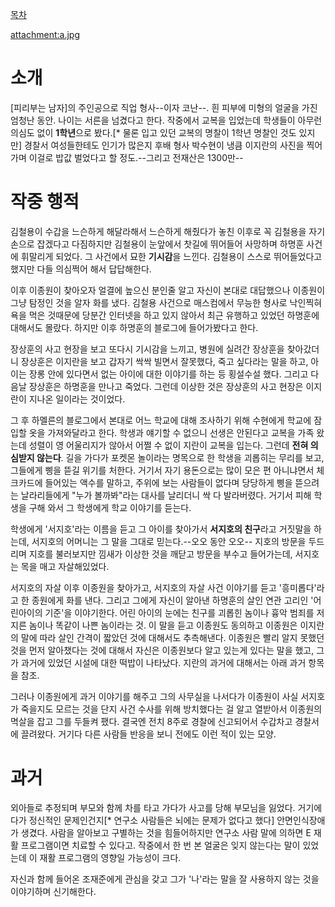 [[목차]]

attachment:a.jpg
= 소개 =

[피리부는 남자]의 주인공으로 직업 형사--이자 코난--. 흰 피부에 미형의 얼굴을 가진 엄청난 동안. 나이는 서른을 넘겼다고 한다. 작중에서 교복을 입었는데 학생들이 아무런 의심도 없이 '''1학년'''으로 봤다.[* 물론 입고 있던 교복의 명찰이 1학년 명찰인 것도 있지만] 경찰서 여성들한테도 인기가 많은지 후배 형사 박수현이 냉큼 이지란의 사진을 찍어가며 이걸로 밥값 벌었다고 할 정도.--그리고 전재산은 1300만--

= 작중 행적 =

김철용이 수갑을 느슨하게 해달라해서 느슨하게 해줬다가 놓친 이후로 꼭 김철용을 자기 손으로 잡겠다고 다짐하지만 김철용이 눈앞에서 찻길에 뛰어들어 사망하며 하명훈 사건에 휘말리게 되었다. 그 사건에서 묘한 '''기시감'''을 느낀다. 김철용이 스스로 뛰어들었다고 했지만 다들 의심쩍어 해서 답답해한다.

이후 이종원이 찾아오자 얼결에 높으신 분인줄 알고 자신이 본대로 대답했으나 이종원이 그냥 탐정인 것을 알자 화를 냈다. 김철용 사건으로 매스컴에서 무능한 형사로 낙인찍혀 욕을 먹은 것때문에 당분간 인터넷을 하고 있지 않아서 최근 유행하고 있었던 하명훈에 대해서도 몰랐다. 하지만 이후 하명훈의 블로그에 들어가봤다고 한다.

장상훈의 사고 현장을 보고 또다시 기시감을 느끼고, 병원에 실려간 장상훈을 찾아갔더니 장상훈은 이지란을 보고 갑자기 싹싹 빌면서 잘못했다, 죽고 싶다라는 말을 하고, 아이는 장롱 안에 있다면서 없는 아이에 대한 이야기를 하는 등 횡설수설 했다. 그리고 다음날 장상훈은 하명훈을 만나고 죽었다. 그런데 이상한 것은 장상훈의 사고 현장은 이지란이 지나온 일이라는 것이었다.

그 후 하멜른의 블로그에서 본대로 어느 학교에 대해 조사하기 위해 수현에게 학교에 잠입할 옷을 가져와달라고 한다. 학생과 얘기할 수 없으니 선생은 안된다고 교복을 가족 왔는데 성렬이 영 어울리지가 않아서 어쩔 수 없이 지란이 교복을 입는다. 그런데 '''전혀 의심받지 않는다'''. 길을 가다가 포켓몬 놀이라는 명목으로 한 학생을 괴롭히는 무리를 보고, 그들에게 삥을 뜯길 위기를 처한다. 거기서 자기 용돈으로는 많이 모은 편 아니냐면서 체크카드에 들어있는 액수를 말하고, 주위에 보는 사람들이 없다며 당당하게 삥을 뜯으려는 날라리들에게 "누가 볼까봐"라는 대사를 날리더니 싹 다 발라버렸다. 거기서 피해 학생을 구해 와서 그 학생에게 학교 이야기를 듣는다.

학생에게 '서지호'라는 이름을 듣고 그 아이를 찾아가서 '''서지호의 친구'''라고 거짓말을 하는데, 서지호의 어머니는 그 말을 그대로 믿는다.--오오 동안 오오-- 지호의 방문을 두드리며 지호를 불러보지만 낌새가 이상한 것을 깨닫고 방문을 부수고 들어가는데, 서지호는 목을 매고 자살해있었다.

서지호의 자살 이후 이종원을 찾아가고, 서지호의 자살 사건 이야기를 듣고 '흥미롭다'라고 한 종원에게 화를 낸다. 그리고 그에게 자신이 알아낸 하명훈의 살인 연관 고리인 '어린아이의 기준'을 이야기한다. 어린 아이의 눈에는 친구를 괴롭힌 놈이나 흉악 범죄를 저지른 놈이나 똑같이 나쁜 놈이라는 것. 이 말을 듣고 이종원도 동의하고 이종원은 이지란의 말에 따라 살인 간격이 짧았던 것에 대해서도 추측해낸다. 이종원은 빨리 알지 못했던 것을 먼저 알아챘다는 것에 대해서 자신은 이종원보다 알고 있는게 있다는 말을 했고, 그가 과거에 있었던 시설에 대한 떡밥이 나타났다. 지란의 과거에 대해서는 아래 과거 항목을 참조.

그러나 이종원에게 과거 이야기를 해주고 그의 사무실을 나서다가 이종원이 사실 서지호가 죽을지도 모르는 것을 단지 사건 수사를 위해 방치했다는 걸 알고 열받아서 이종원의 멱살을 잡고 그를 두들켜 팼다. 결국엔 전치 8주로 경찰에 신고되어서 수갑차고 경찰서에 끌려왔다. 거기다 다른 사람들 반응을 보니 전에도 이런 적이 있는 모양.

= 과거 =

외아들로 추정되며 부모와 함께 차를 타고 가다가 사고를 당해 부모님을 잃었다. 거기에다가 정신적인 문제인건지[* 연구소 사람들은 뇌에는 문제가 없다고 했다] 안면인식장애가 생겼다. 사람을 알아보고 구별하는 것을 힘들어하지만 연구소 사람 말에 의하면 E 재활 프로그램이면 치료할 수 있다고. 작중에서 한 번 본 얼굴은 잊지 않는다는 말이 있었는데 이 재활 프로그램의 영향일 가능성이 크다.

자신과 함께 들어온 조재준에게 관심을 갖고 그가 '나'라는 말을 잘 사용하지 않는 것을 이야기하며 신기해한다.
